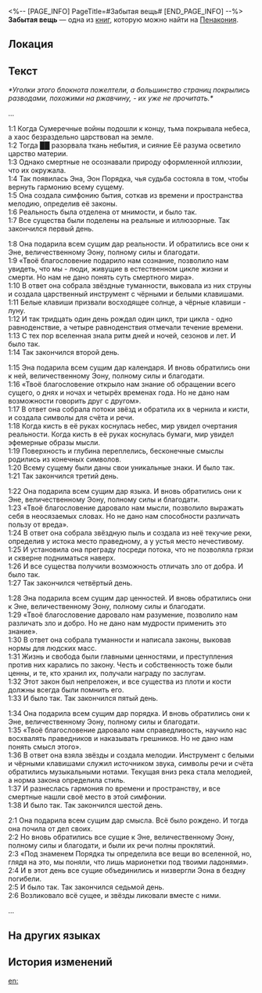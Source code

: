 <%-- [PAGE_INFO]
PageTitle=#Забытая вещь#
[END_PAGE_INFO] --%>
{{Дополнить}}
{{Книга Инфобокс
|id           = 346
|Название     = 
|Изображение  = Предмет Книга Пенакония.png
|Мир          = Пенакония
|Томов        = 1
|Автор        = <!--нужно добавить-->
|Описание     = Чей-то потерянный блокнот. Его уголки пожелтели, а большую часть записей уже не разобрать из-за красных, похожих на ржавчину пятен.<br />Вы уже занесли предположительное содержание заметок в базу данных экспресса.
|Том1         = {{tx}}
|Источник1    = {{tx|Отсутствует источник}}
|Персонажи    = 
|Фракции      = 
}}
'''Забытая вещь''' — одна из [[Книги|книг]], которую можно найти на [[Пенакония]].

==Локация==
{{Отметка карты|<!--название карты-->|<!--id отметки-->}}

==Текст==
''*Уголки этого блокнота пожелтели, а большинство страниц покрылись разводами, похожими на ржавчину, - их уже не прочитать.*''

...

1:1 Когда Сумеречные войны подошли к концу, тьма покрывала небеса, а хаос безраздельно царствовал на земле.<br />
1:2 Тогда ██ разорвала ткань небытия, и сияние Её разума осветило царство материи.<br />
1:3 Однако смертные не осознавали природу оформленной иллюзии, что их окружала.<br />
1:4 Так появилась Эна, Эон Порядка, чья судьба состояла в том, чтобы вернуть гармонию всему сущему.<br />
1:5 Она создала симфонию бытия, соткав из времени и пространства мелодию, определив её законы.<br />
1:6 Реальность была отделена от мнимости, и было так.<br />
1:7 Все существа были поделены на реальные и иллюзорные. Так закончился первый день.

1:8 Она подарила всем сущим дар реальности. И обратились все они к Эне, величественному Эону, полному силы и благодати.<br />
1:9 «Твоё благословение подарило нам сознание, позволило нам увидеть, что мы - люди, живущие в естественном цикле жизни и смерти. Но нам не дано понять суть смертного мира».<br />
1:10 В ответ она собрала звёздные туманности, выковала из них струны и создала царственный инструмент с чёрными и белыми клавишами.<br />
1:11 Белые клавиши призвали восходящее солнце, а чёрные клавиши - луну.<br />
1:12 И так тридцать один день рождал один цикл, три цикла - одно равноденствие, а четыре равноденствия отмечали течение времени.<br />
1:13 С тех пор вселенная знала ритм дней и ночей, сезонов и лет. И было так.<br />
1:14 Так закончился второй день.

1:15 Эна подарила всем сущим дар календаря. И вновь обратились они к ней, величественному Эону, полному силы и благодати.<br />
1:16 «Твоё благословение открыло нам знание об обращении всего сущего, о днях и ночах и четырёх временах года. Но не дано нам возможности говорить друг с другом».<br />
1:17 В ответ она собрала потоки звёзд и обратила их в чернила и кисти, и создала символы для счёта и речи.<br />
1:18 Когда кисть в её руках коснулась небес, мир увидел очертания реальности. Когда кисть в её руках коснулась бумаги, мир увидел эфемерные образы мысли.<br />
1:19 Поверхность и глубина переплелись, бесконечные смыслы родились из конечных символов.<br />
1:20 Всему сущему были даны свои уникальные знаки. И было так.<br />
1:21 Так закончился третий день.

1:22 Она подарила всем сущим дар языка. И вновь обратились они к Эне, величественному Эону, полному силы и благодати.<br />
1:23 «Твоё благословение даровало нам мысли, позволило выражать себя в неосязаемых словах. Но не дано нам способности различать пользу от вреда».<br />
1:24 В ответ она собрала звёздную пыль и создала из неё текучие реки, определив у истока место праведному, а у устья место нечестивому.<br />
1:25 И установила она преграду посреди потока, что не позволяла грязи и скверне подниматься наверх.<br />
1:26 И все существа получили возможность отличать зло от добра. И было так.<br />
1:27 Так закончился четвёртый день.

1:28 Эна подарила всем сущим дар ценностей. И вновь обратились они к Эне, величественному Эону, полному силы и благодати.<br />
1:29 «Твоё благословение даровало нам разумение, позволило нам различать зло и добро. Но не дано нам мудрости применить это знание».<br />
1:30 В ответ она собрала туманности и написала законы, выковав нормы для людских масс.<br />
1:31 Жизнь и свобода были главными ценностями, и преступления против них карались по закону. Честь и собственность тоже были ценны, и те, кто хранил их, получали награду по заслугам.<br />
1:32 Этот закон был непреложен, и все существа из плоти и кости должны всегда были помнить его.<br />
1:33 И было так. Так закончился пятый день.

1:34 Она подарила всем сущим дар порядка. И вновь обратились они к Эне, величественному Эону, полному силы и благодати.<br />
1:35 «Твоё благословение даровало нам справедливость, научило нас восхвалять праведников и наказывать грешников. Но не дано нам понять смысл этого».<br />
1:36 В ответ она взяла звёзды и создала мелодии. Инструмент с белыми и чёрными клавишами служил источником звука, символы речи и счёта обратились музыкальными нотами. Текущая вниз река стала мелодией, а норма закона определила стиль.<br />
1:37 И разнеслась гармония по времени и пространству, и все смертные нашли своё место в этой симфонии.<br />
1:38 И было так. Так закончился шестой день.

2:1 Она подарила всем сущим дар смысла. Всё было рождено. И тогда она почила от дел своих.<br />
2:2 Но вновь обратились все сущие к Эне, величественному Эону, полному силы и благодати, и были их речи полны проклятий.<br />
2:3 «Под знаменем Порядка ты определила все вещи во вселенной, но, глядя на это, мы поняли, что лишь марионетки под твоими ладонями».<br />
2:4 И в этот день все сущие объединились и низвергли Эона в бездну погибели.<br />
2:5 И было так. Так закончился седьмой день.<br />
2:6 Возликовало всё сущее, и звёзды ликовали вместе с ними.

...

==На других языках==
{{На других языках
|en   = Lost Property
|zhs  = 某人的遗失物
|zht  = 某人的遺失物
|ja   = 誰かの落とし物
|ko   = 누군가의 분실물
|es   = Objeto perdido
|fr   = Carnet perdu
|ru   = Забытая вещь
|th   = ของที่สูญหายของใครบางคน
|vi   = Vật Thất Lạc Của Ai Đó
|de   = Verlorener Besitz
|id   = Barang Hilang Seseorang
|pt   = Propriedade Perdida
}}

==История изменений==
{{История изменений|3.5}}

[[en:]]